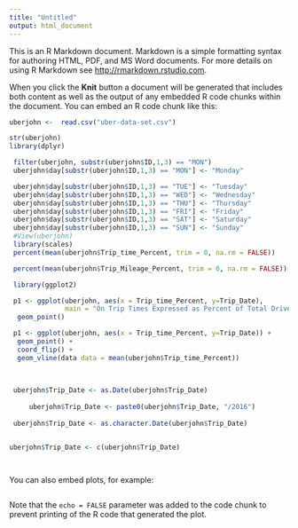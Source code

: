 ```yaml
---
title: "Untitled"
output: html_document
---
```


This is an R Markdown document. Markdown is a simple formatting syntax for authoring HTML, PDF, and MS Word documents. For more details on using R Markdown see <http://rmarkdown.rstudio.com>.

When you click the **Knit** button a document will be generated that includes both content as well as the output of any embedded R code chunks within the document. You can embed an R code chunk like this:

```r
uberjohn <-  read.csv("uber-data-set.csv")

str(uberjohn)
library(dplyr)

 filter(uberjohn, substr(uberjohn$ID,1,3) == "MON")
 uberjohn$day[substr(uberjohn$ID,1,3) == "MON"] <- "Monday"

 uberjohn$day[substr(uberjohn$ID,1,3) == "TUE"] <- "Tuesday"
 uberjohn$day[substr(uberjohn$ID,1,3) == "WED"] <- "Wednesday"
 uberjohn$day[substr(uberjohn$ID,1,3) == "THU"] <- "Thursday"
 uberjohn$day[substr(uberjohn$ID,1,3) == "FRI"] <- "Friday"
 uberjohn$day[substr(uberjohn$ID,1,3) == "SAT"] <- "Saturday"
 uberjohn$day[substr(uberjohn$ID,1,3) == "SUN"] <- "Sunday"
 #View(uberjohn)
 library(scales)
 percent(mean(uberjohn$Trip_time_Percent, trim = 0, na.rm = FALSE))

 percent(mean(uberjohn$Trip_Mileage_Percent, trim = 0, na.rm = FALSE))

 library(ggplot2)

 p1 <- ggplot(uberjohn, aes(x = Trip_time_Percent, y=Trip_Date), 
              main = "On Trip Times Expressed as Percent of Total Drive Time") + 
  geom_point()

 p1 <- ggplot(uberjohn, aes(x = Trip_time_Percent, y=Trip_Date)) + 
  geom_point() +  
  coord_flip() + 
  geom_vline(data data = mean(uberjohn$Trip_time_Percent))

                                                                                            
                                                                                                             str(uberjohn)
 uberjohn$Trip_Date <- as.Date(uberjohn$Trip_Date)                                                                                                            
                                                                                                             
     uberjohn$Trip_Date <- paste0(uberjohn$Trip_Date, "/2016")                                                                                                        
 
 uberjohn$Trip_Date <- as.character.Date(uberjohn$Trip_Date)


uberjohn$Trip_Date <- c(uberjohn$Trip_Date)




```

You can also embed plots, for example:

```r

```

Note that the `echo = FALSE` parameter was added to the code chunk to prevent printing of the R code that generated the plot.
